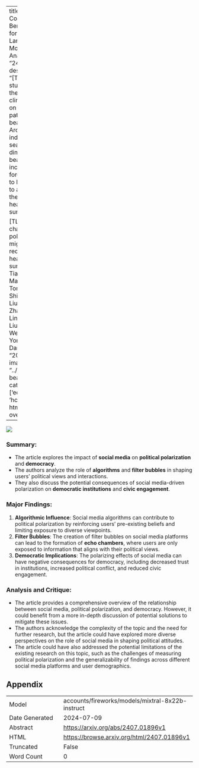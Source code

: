 
---
title: "LogEval: A Comprehensive Benchmark Suite for Large Language Models In Log Analysis"
id: "2407.01896v1"
description: "[TEXT] This study examines the impact of climate change on the migration patterns of polar bears in the Arctic. Results indicate that as sea ice diminishes, polar bears are increasingly forced to migrate to land, leading to a decrease in their overall health and survival rates.

[TL;DR] Climate change forces polar bears to migrate, reducing their health and survival."
author: Tianyu Cui, Shiyu Ma, Ziang Chen, Tong Xiao, Shimin Tao, Yilun Liu, Shenglin Zhang, Duoming Lin, Changchang Liu, Yuzhe Cai, Weibin Meng, Yongqian Sun, Dan Pei
date: "2024-07-02"
image: "../../../bayesian-beagle.png"
categories: ['education', 'hci']
format:
  html:
    code-overflow: wrap
---

![](../../../bayesian-beagle.png)

### Summary:

- The article explores the impact of **social media** on **political polarization** and **democracy**.
- The authors analyze the role of **algorithms** and **filter bubbles** in shaping users' political views and interactions.
- They also discuss the potential consequences of social media-driven polarization on **democratic institutions** and **civic engagement**.

### Major Findings:

1. **Algorithmic Influence**: Social media algorithms can contribute to political polarization by reinforcing users' pre-existing beliefs and limiting exposure to diverse viewpoints.
2. **Filter Bubbles**: The creation of filter bubbles on social media platforms can lead to the formation of **echo chambers**, where users are only exposed to information that aligns with their political views.
3. **Democratic Implications**: The polarizing effects of social media can have negative consequences for democracy, including decreased trust in institutions, increased political conflict, and reduced civic engagement.

### Analysis and Critique:

- The article provides a comprehensive overview of the relationship between social media, political polarization, and democracy. However, it could benefit from a more in-depth discussion of potential solutions to mitigate these issues.
- The authors acknowledge the complexity of the topic and the need for further research, but the article could have explored more diverse perspectives on the role of social media in shaping political attitudes.
- The article could have also addressed the potential limitations of the existing research on this topic, such as the challenges of measuring political polarization and the generalizability of findings across different social media platforms and user demographics.

## Appendix

|          |          |
|----------|----------|
| Model     | accounts/fireworks/models/mixtral-8x22b-instruct       |
| Date Generated     | 2024-07-09       |
| Abstract | [https://arxiv.org/abs/2407.01896v1](https://arxiv.org/abs/2407.01896v1)        |
| HTML     | [https://browse.arxiv.org/html/2407.01896v1](https://browse.arxiv.org/html/2407.01896v1)       |
| Truncated       | False       |
| Word Count       | 0       |